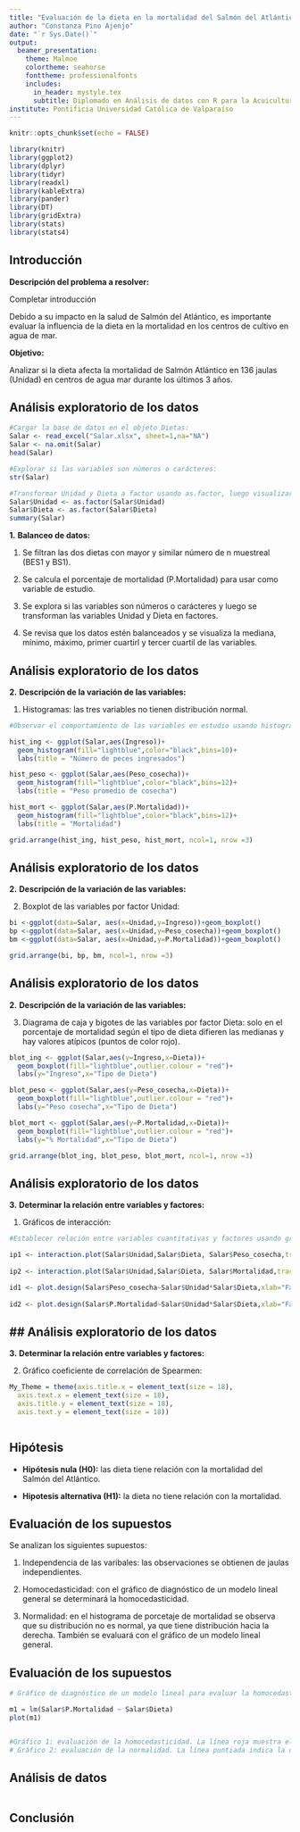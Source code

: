 ```yaml
---
title: "Evaluación de la dieta en la mortalidad del Salmón del Atlántico"
author: "Constanza Pino Ajenjo"
date: "`r Sys.Date()`"
output:
  beamer_presentation:
    theme: Malmoe
    colortheme: seahorse
    fonttheme: professionalfonts
    includes:
      in_header: mystyle.tex
      subtitle: Diplomado en Análisis de datos con R para la Acuicultura
institute: Pontificia Universidad Católica de Valparaíso
---
```


```r
knitr::opts_chunk$set(echo = FALSE)

library(knitr)
library(ggplot2)
library(dplyr)
library(tidyr)
library(readxl)
library(kableExtra)
library(pander)
library(DT)
library(gridExtra)
library(stats)
library(stats4)

```


## Introducción

**Descripción del problema a resolver:** 

Completar introducción

Debido a su impacto en la salud de Salmón del Atlántico, es importante evaluar la influencia de la dieta en la mortalidad en los centros de cultivo en agua de mar.

**Objetivo:** 

Analizar si la dieta afecta la mortalidad de Salmón Atlántico en 136 jaulas (Unidad) en centros de agua mar durante los últimos 3 años.


## Análisis exploratorio de los datos

```r

#Cargar la base de datos en el objeto Dietas:
Salar <- read_excel("Salar.xlsx", sheet=1,na="NA")
Salar <- na.omit(Salar)
head(Salar)

#Explorar si las variables son números o carácteres:
str(Salar)

#Transformar Unidad y Dieta a factor usando as.factor, luego visualizar que Unidad y Dieta estén transformados adecuadamente a factor y que los datos están balanceados:
Salar$Unidad <- as.factor(Salar$Unidad)
Salar$Dieta <- as.factor(Salar$Dieta)
summary(Salar)

```

**1.** **Balanceo de datos:**

1) Se filtran las dos dietas con mayor y similar número de n muestreal (BES1  y BS1).

2) Se calcula el porcentaje de mortalidad (P.Mortalidad) para usar como variable de estudio.

3) Se explora si las variables son números o carácteres y luego se transforman las variables Unidad y Dieta en factores.

4) Se revisa que los datos estén balanceados y se visualiza la mediana, mínimo, máximo, primer cuartirl y tercer cuartil de las variables.


## Análisis exploratorio de los datos

**2.** **Descripción de la variación de las variables:**

1) Histogramas: las tres variables no tienen distribución normal.

```r
#Observar el comportamiento de las variables en estudio usando histogramas y boxplot (valor atípico se muestra en punto de color rojo):

hist_ing <- ggplot(Salar,aes(Ingreso))+
  geom_histogram(fill="lightblue",color="black",bins=10)+
  labs(title = "Número de peces ingresados")

hist_peso <- ggplot(Salar,aes(Peso_cosecha))+
  geom_histogram(fill="lightblue",color="black",bins=12)+
  labs(title = "Peso promedio de cosecha")

hist_mort <- ggplot(Salar,aes(P.Mortalidad))+
  geom_histogram(fill="lightblue",color="black",bins=12)+
  labs(title = "Mortalidad")

grid.arrange(hist_ing, hist_peso, hist_mort, ncol=1, nrow =3)

```

## Análisis exploratorio de los datos

**2.** **Descripción de la variación de las variables:**

2) Boxplot de las variables por factor Unidad: 

```r

bi <-ggplot(data=Salar, aes(x=Unidad,y=Ingreso))+geom_boxplot()
bp <-ggplot(data=Salar, aes(x=Unidad,y=Peso_cosecha))+geom_boxplot()
bm <-ggplot(data=Salar, aes(x=Unidad,y=P.Mortalidad))+geom_boxplot()

grid.arrange(bi, bp, bm, ncol=1, nrow =3)

```


## Análisis exploratorio de los datos

**2.** **Descripción de la variación de las variables:**

3) Diagrama de caja y bigotes de las variables por factor Dieta: solo en el porcentaje de mortalidad según el tipo de dieta difieren las medianas y hay valores atípicos (puntos de color rojo).

```r

blot_ing <- ggplot(Salar,aes(y=Ingreso,x=Dieta))+
  geom_boxplot(fill="lightblue",outlier.colour = "red")+
  labs(y="Ingreso",x="Tipo de Dieta")

blot_peso <- ggplot(Salar,aes(y=Peso_cosecha,x=Dieta))+
  geom_boxplot(fill="lightblue",outlier.colour = "red")+
  labs(y="Peso cosecha",x="Tipo de Dieta")

blot_mort <- ggplot(Salar,aes(y=P.Mortalidad,x=Dieta))+
  geom_boxplot(fill="lightblue",outlier.colour = "red")+
  labs(y="% Mortalidad",x="Tipo de Dieta")

grid.arrange(blot_ing, blot_peso, blot_mort, ncol=1, nrow =3)

```


## Análisis exploratorio de los datos

**3.** **Determinar la relación entre variables y factores:**

1) Gráficos de interacción:

```r
#Establecer relación entre variables cuantitativas y factores usando gráficas de correlación, boxplot, interacción o de tamaño de los efectos:

ip1 <- interaction.plot(Salar$Unidad,Salar$Dieta, Salar$Peso_cosecha,trace.label="Dieta",fun=mean, xlab="Unidad",ylab="Peso cosecha",type="b", col= c("black", "blue"),pch=c(19,17))
 
ip2 <- interaction.plot(Salar$Unidad,Salar$Dieta, Salar$Mortalidad,trace.label="Dieta",fun=mean,xlab="Unidad",ylab=" % Mortalidad",type="b", col= c("black", "blue"),pch=c(19,17))

id1 <- plot.design(Salar$Peso_cosecha~Salar$Unidad*Salar$Dieta,xlab="Factores", ylab="Peso cosecha")
 
id2 <- plot.design(Salar$P.Mortalidad~Salar$Unidad*Salar$Dieta,xlab="Factores", ylab="% Mortalidad")

```

## ## Análisis exploratorio de los datos

**3.** **Determinar la relación entre variables y factores:**

2) Gráfico coeficiente de correlación de Spearmen:

```r

My_Theme = theme(axis.title.x = element_text(size = 18),
  axis.text.x = element_text(size = 18),
  axis.title.y = element_text(size = 18),
  axis.text.y = element_text(size = 18))



```



## Hipótesis

- **Hipótesis nula (H0):** las dieta tiene relación con la mortalidad del Salmón del Atlántico.

- **Hipotesis alternativa (H1):** la dieta no tiene relación con la mortalidad.


## Evaluación de los supuestos

Se analizan los siguientes supuestos:

1) Independencia de las varibales: las observaciones se obtienen de jaulas independientes.

2) Homocedasticidad: con el gráfico de diagnóstico de un modelo lineal general se determinará la homocedasticidad.

3) Normalidad: en el histograma de porcetaje de mortalidad se observa que su distribución no es normal, ya que tiene distribución hacia la derecha. También se evaluará con el gráfico de un modelo lineal general. 


## Evaluación de los supuestos

```r
# Gráfico de diagnóstico de un modelo lineal para evaluar la homocedasticidad y normalidad de los residuos

m1 = lm(Salar$P.Mortalidad ~ Salar$Dieta)
plot(m1)


#Gráfico 1: evaluación de la homocedasticidad. La línea roja muestra el promedio de los valores. Se observa que a medida que en el eje x aumentan los valores ajustados hacia la derecha, aumentan la dispersión de los residuales. Esto indica que no hay homocedasticidad.
# Gráfico 2: evaluación de la normalidad. La línea puntiada indica la distribución normal. Se observa desviación de los residuales en los cuantiles teóricos de la distribución normal. Es decir, no hay distribución normal.
```



## Análisis de datos

```r



```




## Conclusión

```r

```

